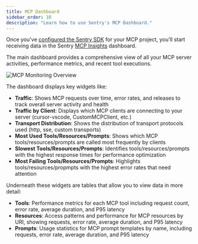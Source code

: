 ```yaml
---
title: MCP Dashboard
sidebar_order: 10
description: "Learn how to use Sentry's MCP Dashboard."
---
```


Once you've [configured the Sentry SDK](/product/insights/ai/mcp/getting-started/) for your MCP project, you'll start receiving data in the Sentry [MCP Insights](https://sentry.io/orgredirect/organizations/:orgslug/insights/ai/mcp/) dashboard.

The main dashboard provides a comprehensive view of all your MCP server activities, performance metrics, and recent tool executions.

![MCP Monitoring Overview](./img/overview.png)

The dashboard displays key widgets like:

- **Traffic**: Shows MCP requests over time, error rates, and releases to track overall server activity and health
- **Traffic by Client**: Displays which MCP clients are connecting to your server (cursor-vscode, CustomMCPClient, etc.)
- **Transport Distribution**: Shows the distribution of transport protocols used (http, sse, custom transports)
- **Most Used Tools/Resources/Prompts**: Shows which MCP tools/resources/prompts are called most frequently by clients
- **Slowest Tools/Resources/Prompts**: Identifies tools/resources/prompts with the highest response times for performance optimization
- **Most Failing Tools/Resources/Prompts**: Highlights tools/resources/propmpts with the highest error rates that need attention

Underneath these widgets are tables that allow you to view data in more detail:

- **Tools**: Performance metrics for each MCP tool including request count, error rate, average duration, and P95 latency
- **Resources**: Access patterns and performance for MCP resources by URI, showing requests, error rate, average duration, and P95 latency
- **Prompts**: Usage statistics for MCP prompt templates by name, including requests, error rate, average duration, and P95 latency
